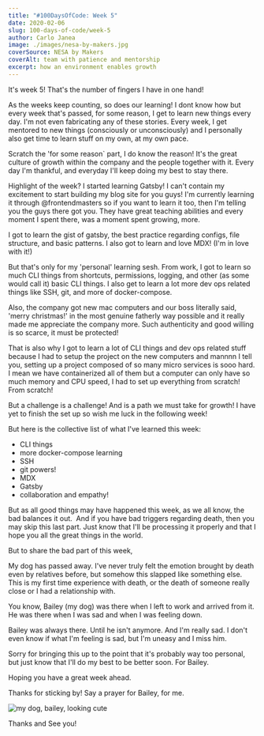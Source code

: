 ```yaml
---
title: "#100DaysOfCode: Week 5"
date: 2020-02-06
slug: 100-days-of-code/week-5
author: Carlo Janea
image: ./images/nesa-by-makers.jpg
coverSource: NESA by Makers
coverAlt: team with patience and mentorship
excerpt: how an environment enables growth
---
```


It's week 5! That's the number of fingers I have in one hand!

As the weeks keep counting, so does our learning! I dont know how but every week that's passed, for some reason, I get to learn new things every day. I'm not even fabricating any of these stories. Every week, I get mentored to new things (consciously or unconsciously) and I personally also get time to learn stuff on my own, at my own pace.

Scratch the 'for some reason` part, I do know the reason! It's the great culture of growth within the company and the people together with it. Every day I'm thankful, and everyday I'll keep doing my best to stay there.

Highlight of the week? I started learning Gatsby! I can't contain my excitement to start building my blog site for you guys! I'm currently learning it through @frontendmasters so if you want to learn it too, then I'm telling you the guys there got you. They have great teaching abilities and every moment I spent there, was a moment spent growing, more.

I got to learn the gist of gatsby, the best practice regarding configs, file structure, and basic patterns. I also got to learn and love MDX! (I'm in love with it!)

But that's only for my 'personal' learning sesh. From work, I got to learn so much CLI things from shortcuts, permissions, logging, and other (as some would call it) basic CLI things. I also get to learn a lot more dev ops related things like SSH, git, and more of docker-compose.

Also, the company got new mac computers and our boss literally said, 'merry christmas!' in the most genuine fatherly way possible and it really made me appreciate the company more. Such authenticity and good willing is so scarce, it must be protected!

That is also why I got to learn a lot of CLI things and dev ops related stuff because I had to setup the project on the new computers and mannnn I tell you, setting up a project composed of so many micro services is sooo hard. I mean we have containerized all of them but a computer can only have so much memory and CPU speed, I had to set up everything from scratch! From scratch!

But a challenge is a challenge! And is a path we must take for growth! I have yet to finish the set up so wish me luck in the following week!

But here is the collective list of what I've learned this week:

- CLI things
- more docker-compose learning
- SSH
- git powers!
- MDX
- Gatsby
- collaboration and empathy!

But as all good things may have happened this week, as we all know, the bad balances it out.  And if you have bad triggers regarding death, then you may skip this last part. Just know that I'll be processing it properly and that I hope you all the great things in the world.

But to share the bad part of this week,

My dog has passed away. I've never truly felt the emotion brought by death even by relatives before, but somehow this slapped like something else. This is my first time experience with death, or the death of someone really close or I had a relationship with.

You know, Bailey (my dog) was there when I left to work and arrived from it. He was there when I was sad and when I was feeling down.

Bailey was always there. Until he isn't anymore. And I'm really sad. I don't even know if what I'm feeling is sad, but I'm uneasy and I miss him.

Sorry for bringing this up to the point that it's probably way too personal, but just know that I'll do my best to be better soon. For Bailey.

Hoping you have a great week ahead.

Thanks for sticking by! Say a prayer for Bailey, for me.

![my dog, bailey, looking cute](./images/bailey.jpeg)

Thanks and See you!
